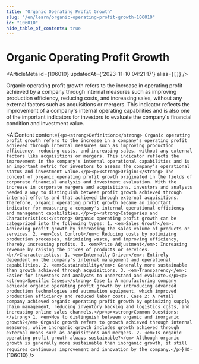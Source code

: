 ```yaml
---
title: "Organic Operating Profit Growth"
slug: "/en/learn/organic-operating-profit-growth-106010"
id: "106010"
hide_table_of_contents: true
---
```



# Organic Operating Profit Growth

<ArticleMeta id={106010} updatedAt={'2023-11-10 04:21:17'} alias={`[]`} />
<div className='border-solid border-b border-t-0 my-4 border-[var(--ifm-color-gray-300)]' />

Organic operating profit growth refers to the increase in operating profit achieved by a company through internal measures such as improving production efficiency, reducing costs, and increasing sales, without any external factors such as acquisitions or mergers. This indicator reflects the improvement of a company's internal operating capabilities and is also one of the important indicators for investors to evaluate the company's financial condition and investment value.

<AIContent content={`<p><strong>Definition:</strong> Organic operating profit growth refers to the increase in a company's operating profit achieved through internal measures such as improving production efficiency, reducing costs, and increasing sales, without any external factors like acquisitions or mergers. This indicator reflects the improvement in the company's internal operational capabilities and is an important metric for investors to assess the company's operational status and investment value.</p><p><strong>Origin:</strong> The concept of organic operating profit growth originated in the fields of corporate financial analysis and investment evaluation. With the increase in corporate mergers and acquisitions, investors and analysts needed a way to distinguish between profit growth achieved through internal efforts and that achieved through external acquisitions. Therefore, organic operating profit growth became an important indicator for measuring a company's internal operational efficiency and management capabilities.</p><p><strong>Categories and Characteristics:</strong> Organic operating profit growth can be categorized into the following types: 1. <em>Sales Growth</em>: Achieving profit growth by increasing the sales volume of products or services. 2. <em>Cost Control</em>: Reducing costs by optimizing production processes, minimizing waste, and improving efficiency, thereby increasing profits. 3. <em>Price Adjustment</em>: Increasing revenue by raising the prices of products or services.<br/>Characteristics: 1. <em>Internally Driven</em>: Entirely dependent on the company's internal management and operational capabilities. 2. <em>Sustainability</em>: Generally more sustainable than growth achieved through acquisitions. 3. <em>Transparency</em>: Easier for investors and analysts to understand and evaluate.</p><p><strong>Specific Cases:</strong> Case 1: A manufacturing company achieved organic operating profit growth by introducing advanced production technologies and automation equipment, which improved production efficiency and reduced labor costs. Case 2: A retail company achieved organic operating profit growth by optimizing supply chain management, reducing inventory backlog and logistics costs, and increasing online sales channels.</p><p><strong>Common Questions:</strong> 1. <em>How to distinguish between organic and inorganic growth?</em> Organic growth refers to growth achieved through internal measures, while inorganic growth includes growth achieved through external means such as acquisitions and mergers. 2. <em>Is organic operating profit growth always sustainable?</em> Although organic growth is generally more sustainable than inorganic growth, it still requires continuous improvement and innovation by the company.</p>`} id={106010} />
